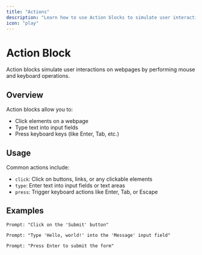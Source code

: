 ```yaml
---
title: "Actions"
description: "Learn how to use Action blocks to simulate user interactions on webpages"
icon: "play"
---
```


# Action Block

Action blocks simulate user interactions on webpages by performing mouse and keyboard operations.

## Overview

Action blocks allow you to:

- Click elements on a webpage
- Type text into input fields
- Press keyboard keys (like Enter, Tab, etc.)

## Usage

Common actions include:

- `click`: Click on buttons, links, or any clickable elements
- `type`: Enter text into input fields or text areas
- `press`: Trigger keyboard actions like Enter, Tab, or Escape

## Examples

```
Prompt: "Click on the 'Submit' button"
```

```
Prompt: "Type 'Hello, world!' into the 'Message' input field"
```

```
Prompt: "Press Enter to submit the form"
```
